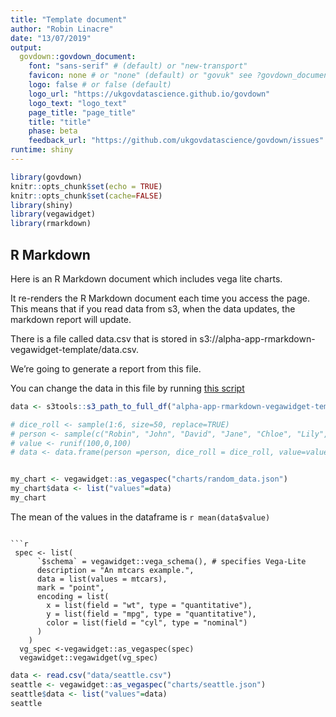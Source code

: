 ```yaml
---
title: "Template document"
author: "Robin Linacre"
date: "13/07/2019"
output:
  govdown::govdown_document:
    font: "sans-serif" # (default) or "new-transport"
    favicon: none # or "none" (default) or "govuk" see ?govdown_document
    logo: false # or false (default)
    logo_url: "https://ukgovdatascience.github.io/govdown"
    logo_text: "logo_text"
    page_title: "page_title"
    title: "title"
    phase: beta
    feedback_url: "https://github.com/ukgovdatascience/govdown/issues"
runtime: shiny
---
```


```r

library(govdown)
knitr::opts_chunk$set(echo = TRUE)
knitr::opts_chunk$set(cache=FALSE)
library(shiny)
library(vegawidget)
library(rmarkdown)


```

## R Markdown



Here is an R Markdown document which includes vega lite charts.

It re-renders the R Markdown document each time you access the page.  This means that if you read data from s3, when the data updates, the markdown report will update.

There is a file called data.csv that is stored in s3://alpha-app-rmarkdown-vegawidget-template/data.csv.

We're going to generate a report from this file.

You can change the data in this file by running [this script](update_data.R)


```r

data <- s3tools::s3_path_to_full_df("alpha-app-rmarkdown-vegawidget-template/random_data.csv")

# dice_roll <- sample(1:6, size=50, replace=TRUE)
# person <- sample(c("Robin", "John", "David", "Jane", "Chloe", "Lily", "Sam"), size=50, replace=TRUE)
# value <- runif(100,0,100)
# data <- data.frame(person =person, dice_roll = dice_roll, value=value)


my_chart <- vegawidget::as_vegaspec("charts/random_data.json")
my_chart$data <- list("values"=data)
my_chart

```



The mean of the values in the dataframe is `r mean(data$value)`

```

```r
 spec <- list(
      `$schema` = vegawidget::vega_schema(), # specifies Vega-Lite
      description = "An mtcars example.",
      data = list(values = mtcars),
      mark = "point",
      encoding = list(
        x = list(field = "wt", type = "quantitative"),
        y = list(field = "mpg", type = "quantitative"),
        color = list(field = "cyl", type = "nominal")
      )
    )
  vg_spec <-vegawidget::as_vegaspec(spec)
  vegawidget::vegawidget(vg_spec)

```

```r

data <- read.csv("data/seattle.csv")
seattle <- vegawidget::as_vegaspec("charts/seattle.json")
seattle$data <- list("values"=data)
seattle


```


